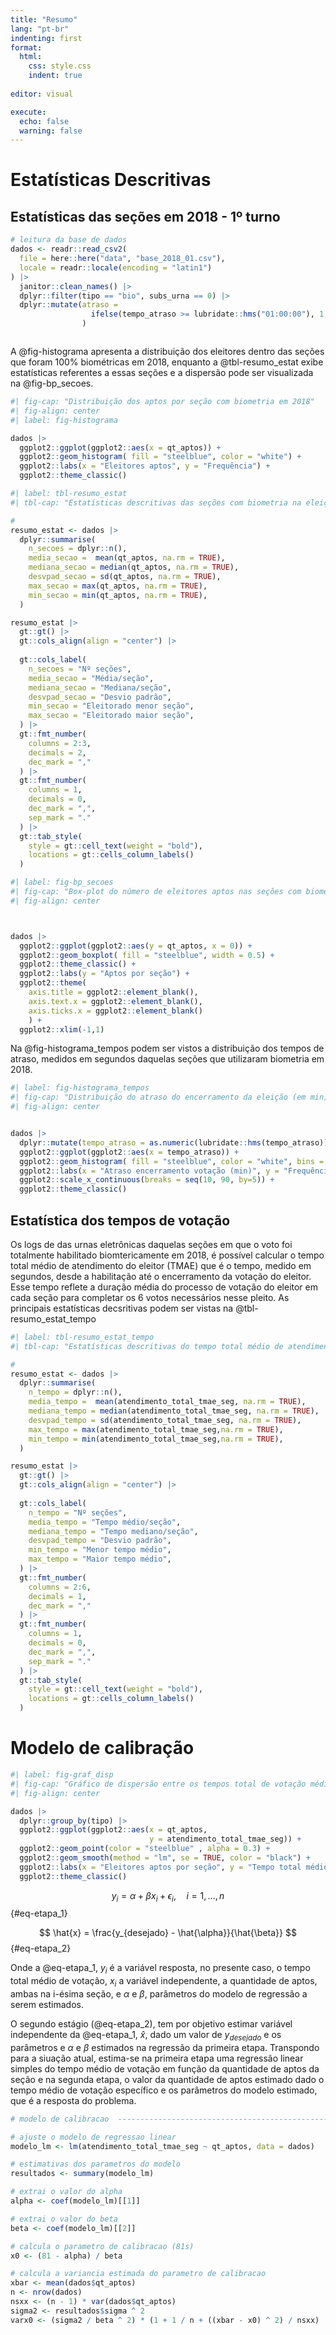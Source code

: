 ```yaml
---
title: "Resumo"
lang: "pt-br"
indenting: first
format: 
  html:
    css: style.css
    indent: true
  
editor: visual

execute:
  echo: false
  warning: false
---
```


# Estatísticas Descritivas

## Estatísticas das seções em 2018 - 1º turno

```r

# leitura da base de dados
dados <- readr::read_csv2(
  file = here::here("data", "base_2018_01.csv"),
  locale = readr::locale(encoding = "latin1")
) |>
  janitor::clean_names() |>
  dplyr::filter(tipo == "bio", subs_urna == 0) |>
  dplyr::mutate(atraso =
                  ifelse(tempo_atraso >= lubridate::hms("01:00:00"), 1, 0)
                )



```

A @fig-histograma apresenta a distribuição dos eleitores dentro das seções que foram 100% biométricas em 2018, enquanto a @tbl-resumo_estat exibe estatísticas referentes a essas seções e a dispersão pode ser visualizada na @fig-bp_secoes.

```r
#| fig-cap: "Distribuição dos aptos por seção com biometria em 2018"
#| fig-align: center
#| label: fig-histograma

dados |>
  ggplot2::ggplot(ggplot2::aes(x = qt_aptos)) +
  ggplot2::geom_histogram( fill = "steelblue", color = "white") +
  ggplot2::labs(x = "Eleitores aptos", y = "Frequência") +
  ggplot2::theme_classic()

```

```r
#| label: tbl-resumo_estat
#| tbl-cap: "Estatísticas descritivas das seções com biometria na eleição de 2018"

#
resumo_estat <- dados |>
  dplyr::summarise(
    n_secoes = dplyr::n(),
    media_secao =  mean(qt_aptos, na.rm = TRUE),
    mediana_secao = median(qt_aptos, na.rm = TRUE),
    desvpad_secao = sd(qt_aptos, na.rm = TRUE),
    max_secao = max(qt_aptos, na.rm = TRUE),
    min_secao = min(qt_aptos, na.rm = TRUE),
  )

resumo_estat |> 
  gt::gt() |>
  gt::cols_align(align = "center") |>
  
  gt::cols_label(
    n_secoes = "Nº seções",
    media_secao = "Média/seção",
    mediana_secao = "Mediana/seção",
    desvpad_secao = "Desvio padrão",
    min_secao = "Eleitorado menor seção",
    max_secao = "Eleitorado maior seção",
  ) |> 
  gt::fmt_number(
    columns = 2:3,
    decimals = 2,
    dec_mark = ","
  ) |>
  gt::fmt_number(
    columns = 1,
    decimals = 0,
    dec_mark = ",",
    sep_mark = "."
  ) |> 
  gt::tab_style(
    style = gt::cell_text(weight = "bold"),
    locations = gt::cells_column_labels()
  )


```

```r
#| label: fig-bp_secoes
#| fig-cap: "Box-plot do número de eleitores aptos nas seções com biometria em 2018"
#| fig-align: center



dados |>
  ggplot2::ggplot(ggplot2::aes(y = qt_aptos, x = 0)) +
  ggplot2::geom_boxplot( fill = "steelblue", width = 0.5) +
  ggplot2::theme_classic() +
  ggplot2::labs(y = "Aptos por seção") + 
  ggplot2::theme(
    axis.title = ggplot2::element_blank(),
    axis.text.x = ggplot2::element_blank(),
    axis.ticks.x = ggplot2::element_blank()
    ) + 
  ggplot2::xlim(-1,1)
```

Na @fig-histograma_tempos podem ser vistos a distribuição dos tempos de atraso, medidos em segundos daquelas seções que utilizaram biometria em 2018.

```r
#| label: fig-histograma_tempos
#| fig-cap: "Distribuição do atraso do encerramento da eleição (em min) nas seções biomeétricas em 2018"
#| fig-align: center


dados |>
  dplyr::mutate(tempo_atraso = as.numeric(lubridate::hms(tempo_atraso))/60) |> 
  ggplot2::ggplot(ggplot2::aes(x = tempo_atraso)) +
  ggplot2::geom_histogram( fill = "steelblue", color = "white", bins = 15) +
  ggplot2::labs(x = "Atraso encerramento votação (min)", y = "Frequência") +
  ggplot2::scale_x_continuous(breaks = seq(10, 90, by=5)) +
  ggplot2::theme_classic()
```

## Estatística dos tempos de votação

Os logs de das urnas eletrônicas daquelas seções em que o voto foi totalmente habilitado biomtericamente em 2018, é possível calcular o tempo total médio de atendimento do eleitor (TMAE) que é o tempo, medido em segundos, desde a habilitação até o encerramento da votação do eleitor. Esse tempo reflete a duração média do processo de votação do eleitor em cada seção para completar os 6 votos necessários nesse pleito. As principais estatísticas decsritivas podem ser vistas na @tbl-resumo_estat_tempo

```r
#| label: tbl-resumo_estat_tempo
#| tbl-cap: "Estatísticas descritivas do tempo total médio de atendimento do eleitor (TMAE em segundos) das seções com biometria na eleição de 2018"

#
resumo_estat <- dados |>
  dplyr::summarise(
    n_tempo = dplyr::n(),
    media_tempo =  mean(atendimento_total_tmae_seg, na.rm = TRUE),
    mediana_tempo = median(atendimento_total_tmae_seg, na.rm = TRUE),
    desvpad_tempo = sd(atendimento_total_tmae_seg, na.rm = TRUE),
    max_tempo = max(atendimento_total_tmae_seg,na.rm = TRUE),
    min_tempo = min(atendimento_total_tmae_seg,na.rm = TRUE),
  )

resumo_estat |> 
  gt::gt() |>
  gt::cols_align(align = "center") |>
  
  gt::cols_label(
    n_tempo = "Nº seções",
    media_tempo = "Tempo médio/seção",
    mediana_tempo = "Tempo mediano/seção",
    desvpad_tempo = "Desvio padrão",
    min_tempo = "Menor tempo médio",
    max_tempo = "Maior tempo médio",
  ) |> 
  gt::fmt_number(
    columns = 2:6,
    decimals = 1,
    dec_mark = ","
  ) |>
  gt::fmt_number(
    columns = 1,
    decimals = 0,
    dec_mark = ",",
    sep_mark = "."
  ) |> 
  gt::tab_style(
    style = gt::cell_text(weight = "bold"),
    locations = gt::cells_column_labels()
  )
```

# Modelo de calibração

```r
#| label: fig-graf_disp
#| fig-cap: "Gráfico de dispersão entre os tempos total de votação médio e eleitores aptos na seção"
#| fig-align: center

dados |>
  dplyr::group_by(tipo) |>
  ggplot2::ggplot(ggplot2::aes(x = qt_aptos,
                               y = atendimento_total_tmae_seg)) +
  ggplot2::geom_point(color = "steelblue" , alpha = 0.3) +
  ggplot2::geom_smooth(method = "lm", se = TRUE, color = "black") +
  ggplot2::labs(x = "Eleitores aptos por seção", y = "Tempo total médio de votação\n(s)" )+
  ggplot2::theme_classic()
```

$$
y_{i} = \alpha + \beta x_i + \epsilon_{i}, \quad i= 1, \dots, n 
$$ {#eq-etapa_1}

$$
\hat{x} = \frac{y_{desejado} - \hat{\alpha}}{\hat{\beta}}
$$ {#eq-etapa_2}

Onde a @eq-etapa_1, $y_{i}$ é a variável resposta, no presente caso, o tempo total médio de votação, $x_{i}$ a variável independente, a quantidade de aptos, ambas na i-ésima seção, e $\alpha$ e $\beta$, parâmetros do modelo de regressão a serem estimados.

O segundo estágio (@eq-etapa_2), tem por objetivo estimar variável independente da @eq-etapa_1, $\hat{x}$, dado um valor de $y_{desejado}$ e os parâmetros e $\alpha$ e $\beta$ estimados na regressão da primeira etapa. Transpondo para a siuação atual, estima-se na primeira etapa uma regressão linear simples do tempo médio de votação em função da quantidade de aptos da seção e na segunda etapa, o valor da quantidade de aptos estimado dado o tempo médio de votação específico e os parâmetros do modelo estimado, que é a resposta do problema.

```r
# modelo de calibracao  ---------------------------------------------------

# ajuste o modelo de regressao linear
modelo_lm <- lm(atendimento_total_tmae_seg ~ qt_aptos, data = dados)

# estimativas dos parametros do modelo
resultados <- summary(modelo_lm)

# extrai o valor do alpha
alpha <- coef(modelo_lm)[[1]]

# extrai o valor do beta
beta <- coef(modelo_lm)[[2]]

# calcula o parametro de calibracao (81s)
x0 <- (81 - alpha) / beta

# calcula a variancia estimada do parametro de calibracao
xbar <- mean(dados$qt_aptos)
n <- nrow(dados)
nsxx <- (n - 1) * var(dados$qt_aptos)
sigma2 <- resultados$sigma ^ 2
varx0 <- (sigma2 / beta ^ 2) * (1 + 1 / n + ((xbar - x0) ^ 2) / nsxx)


```

